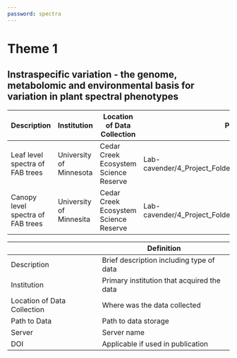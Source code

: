 ---
password: spectra
---

# Theme 1
## Instraspecific variation - the genome, metabolomic and environmental basis for variation in plant spectral phenotypes

|Description|Institution|Location of Data Collection|Path to Data|Server|DOI|
|-----------|-----------|----------------|------------|------|-------------------|
|Leaf level spectra of FAB trees|University of Minnesota|Cedar Creek Ecosystem Science Reserve|Lab-cavender/4_Project_Folders/Cedar_Creek/FAB2/Data/Spectra|UMN CBS shared drive|
|Canopy level spectra of FAB trees|University of Minnesita|Cedar Creek Ecosystem Science Reserve|Lab-cavender/4_Project_Folders/Cedar_Creek/FAB2/Data/spectra|UMN CVS shared drive|

|    |Definition|
|----|----------|
|Description|Brief description including type of data|
|Institution|Primary institution that acquired the data|
|Location of Data Collection| Where was the data collected|
|Path to Data| Path to data storage|
|Server|Server name|
|DOI|Applicable if used in publication|

